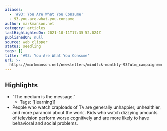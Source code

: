 ```yaml
---
aliases:
  - '#93: You Are What You Consume'
  - 93-you-are-what-you-consume
author: markmanson.net
category: articles
lastHighlightedOn: 2021-10-11T17:35:52.024Z
publishedOn: null
source: web_clipper
status: seedling
tags: []
title: '#93: You Are What You Consume'
url: >-
  https://markmanson.net/newsletters/mindfck-monthly-93?utm_campaign=mmnet-newsletter-202130-10-11&utm_medium=email&utm_source=mmnet-newsletter&utm_content=view-in-browser&vgo_ee=ORaC8feGVPPxVu5g66f77ayPUFd7JHyq9acdSgULWaM%3D
---
```

## Highlights

- “The medium is the message.”
    - Tags: [[learning]]
- People who watch craploads of TV are generally unhappier, unhealthier, and more paranoid about the world. Kids who watch dizzying amounts of television perform worse cognitively and are more likely to have behavioral and social problems.
